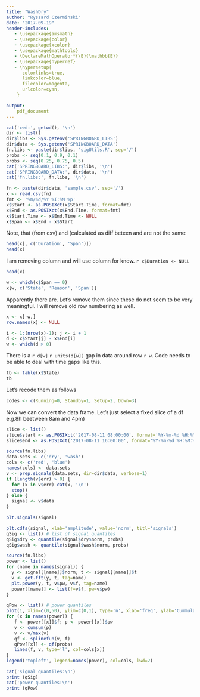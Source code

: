 ```yaml
---
title: "WashDry"
author: "Ryszard Czerminski"
date: "2017-09-19"
header-includes:
   - \usepackage{amsmath}
   - \usepackage{color}
   - \usepackage{xcolor}
   - \usepackage{mathtools}
   - \DeclareMathOperator*{\E}{\mathbb{E}}
   - \usepackage{hyperref}
   - \hypersetup{
      colorlinks=true,
      linkcolor=blue,
      filecolor=magenta,
      urlcolor=cyan,
    }

output:
    pdf_document
---
```


\section{Intro}

\section{Setup global contants for data and libs}
```r
cat('cwd:', getwd(), '\n')
dir <- list()
dir$libs <- Sys.getenv('SPRINGBOARD_LIBS')
dir$data <- Sys.getenv('SPRINGBOARD_DATA')
fn.libs <- paste(dir$libs, 'sigUtils.R', sep='/')
probs <- seq(0.1, 0.9, 0.1)
probs <- seq(0.25, 0.75, 0.5)
cat('SPRINGBOARD_LIBS:', dir$libs, '\n')
cat('SPRINGBOARD_DATA:', dir$data, '\n')
cat('fn.libs:', fn.libs, '\n')
```

\section{Production line sample}

```r
fn <- paste(dir$data, 'sample.csv', sep='/')
x <- read.csv(fn)
fmt <- '%m/%d/%Y %I:%M %p'
x$Start <- as.POSIXct(x$Start.Time, format=fmt)
x$End <- as.POSIXct(x$End.Time, format=fmt)
x$Start.Time <- x$End.Time <- NULL
x$Span <- x$End - x$Start
```
Note, that \texttt{Duration} (from csv) and \texttt{Span} (calculated as diff beteen \texttt{Start}
and \texttt{End} are not the same:

```r
head(x[, c('Duration', 'Span')])
head(x)
```

I am removing \texttt{Duration} column and will use \texttt{Span} column for know.
`r x$Duration <- NULL`
\textbf{You should find out what is the reason for this discrepancy.}
```r
head(x)
```
\subsection{Are there any spans of length 0?}
```r
w <- which(x$Span == 0)
x[w, c('State', 'Reason', 'Span')]
```
Apparently there are. Let's remove them since these do not seem
to be very meaningful. I will remove old row numbering as well.
```r
x <- x[-w,]
row.names(x) <- NULL
```

\subsection{Check for gaps}
```r
i <- 1:(nrow(x)-1); j <- i + 1
d <- x$Start[j] - x$End[i]
w <- which(d > 0)
```
There is a `r d[w]` `r units(d[w])` gap in data around row `r w`.
Code needs to be able to deal with time gaps like this.

\subsection{How many different states we have?}

```r
tb <- table(x$State)
tb
```
Let's recode them as follows
```r
codes <- c(Running=0, Standby=1, Setup=2, Down=3)
```
Now we can convert the data frame. Let's just select a fixed slice of a df
e.g.8h beetween 8am and 4pm)
```r
slice <- list()
slice$start <- as.POSIXct('2017-08-11 08:00:00', format='%Y-%m-%d %H:%M:%S')
slice$end <- as.POSIXct('2017-08-11 16:00:00', format='%Y-%m-%d %H:%M:%S')
```


\subsection{Read vib data}
```r
source(fn.libs)
data.sets <- c('dry', 'wash')
cols <- c('red', 'blue')
names(cols) <- data.sets
v <- prep.signals(data.sets, dir=dir$data, verbose=1)
if (length(v$err) > 0) {
  for (x in v$err) cat(x, '\n')
  stop()
} else {
  signal <- v$data
}

```
```r
plt.signals(signal)
```

\section{Signal amplitude analysis}

```r
plt.cdfs(signal, xlab='amplitude', value='norm', titl='signals')
qSig <- list() # list of signal quantiles
qSig$dry <- quantile(signal$dry$norm, probs)
qSig$wash <- quantile(signal$wash$norm, probs)
```

\section{Frequency analysis}
```r
source(fn.libs)
power <- list()
for (name in names(signal)) {
  y <- signal[[name]]$norm; t <- signal[[name]]$t
  v <- get.fft(y, t, tag=name)
  plt.power(y, t, v$pw, v$f, tag=name)
  power[[name]] <- list(f=v$f, pw=v$pw)
}
```
```r
qPow <- list() # power quantiles
plot(1, xlim=c(0,50), ylim=c(0,1), type='n', xlab='freq', ylab='Cummulative power')
for (x in names(power)) {
   f <- power[[x]]$f; p <- power[[x]]$pw
   v <- cumsum(p)
   v <- v/max(v)
   qf <- splinefun(v, f)
   qPow[[x]] <- qf(probs)
   lines(f, v, type='l', col=cols[x])
}
legend('topleft', legend=names(power), col=cols, lwd=2)
```
\section{Quantiles for commulative power spectrum}
```r
cat('signal quantiles:\n')
print (qSig)
cat('power quantiles:\n')
print (qPow)
```
